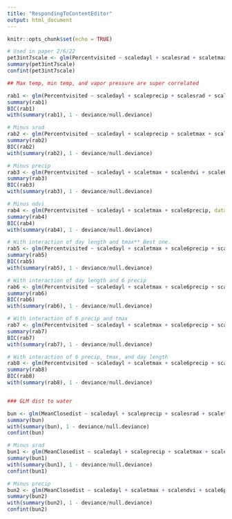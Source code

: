 ```yaml
---
title: "RespondingToContentEditor"
output: html_document
---
```


```r
knitr::opts_chunk$set(echo = TRUE)

# Used in paper 2/6/22
pet3int7scale <- glm(Percentvisited ~ scaledayl + scalesrad + scaletmax + scaletmin + scale6precip + scaletmin * scaledayl, data = ballforscale)
summary(pet3int7scale)
confint(pet3int7scale)

## Max temp, min temp, and vapor pressure are super correlated

rab1 <- glm(Percentvisited ~ scaledayl + scaleprecip + scalesrad + scaletmax + scalendvi + scale6precip, data = ballforscale)
summary(rab1)
BIC(rab1)
with(summary(rab1), 1 - deviance/null.deviance)

# Minus srad
rab2 <- glm(Percentvisited ~ scaledayl + scaleprecip + scaletmax + scalendvi + scale6precip, data = ballforscale)
summary(rab2)
BIC(rab2)
with(summary(rab2), 1 - deviance/null.deviance)

# Minus precip
rab3 <- glm(Percentvisited ~ scaledayl + scaletmax + scalendvi + scale6precip, data = ballforscale)
summary(rab3)
BIC(rab3)
with(summary(rab3), 1 - deviance/null.deviance)

# Minus ndvi
rab4 <- glm(Percentvisited ~ scaledayl + scaletmax + scale6precip, data = ballforscale)
summary(rab4)
BIC(rab4)
with(summary(rab4), 1 - deviance/null.deviance)

# With interaction of day length and tmax** Best one.
rab5 <- glm(Percentvisited ~ scaledayl + scaletmax + scale6precip + scaledayl * scaletmax, data = ballforscale)
summary(rab5)
BIC(rab5)
with(summary(rab5), 1 - deviance/null.deviance)

# With interaction of day length and 6 precip
rab6 <- glm(Percentvisited ~ scaledayl + scaletmax + scale6precip + scale6precip * scaletmax, data = ballforscale)
summary(rab6)
BIC(rab6)
with(summary(rab6), 1 - deviance/null.deviance)

# With interaction of 6 precip and tmax
rab7 <- glm(Percentvisited ~ scaledayl + scaletmax + scale6precip + scale6precip * scaletmax, data = ballforscale)
summary(rab7)
BIC(rab7)
with(summary(rab7), 1 - deviance/null.deviance)

# With interaction of 6 precip, tmax, and day length
rab8 <- glm(Percentvisited ~ scaledayl + scaletmax + scale6precip + scale6precip * scaletmax * scaledayl, data = ballforscale)
summary(rab8)
BIC(rab8)
with(summary(rab8), 1 - deviance/null.deviance)


### GLM dist to water

bun <- glm(MeanClosedist ~ scaledayl + scaleprecip + scalesrad + scaletmax + scalendvi + scale6precip, data = jovenv, na.action = na.exclude)
summary(bun)
with(summary(bun), 1 - deviance/null.deviance)
confint(bun)

# Minus srad
bun1 <- glm(MeanClosedist ~ scaledayl + scaleprecip + scaletmax + scalendvi + scale6precip, data = jovenv, na.action = na.exclude)
summary(bun1)
with(summary(bun1), 1 - deviance/null.deviance)
confint(bun1)

# Minus precip
bun2 <- glm(MeanClosedist ~ scaledayl + scaletmax + scalendvi + scale6precip, data = jovenv, na.action = na.exclude)
summary(bun2)
with(summary(bun2), 1 - deviance/null.deviance)
confint(bun2)


```

